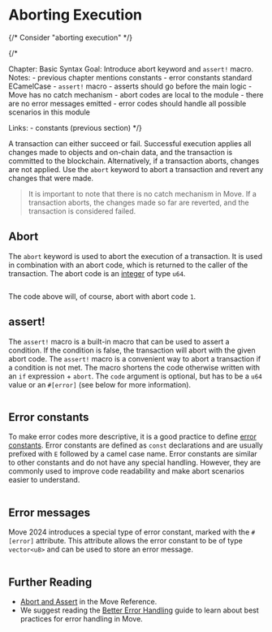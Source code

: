 # Aborting Execution

{/* Consider "aborting execution" */}

{/*

Chapter: Basic Syntax
Goal: Introduce abort keyword and `assert!` macro.
Notes:
    - previous chapter mentions constants
    - error constants standard ECamelCase
    - `assert!` macro
    - asserts should go before the main logic
    - Move has no catch mechanism
    - abort codes are local to the module
    - there are no error messages emitted
    - error codes should handle all possible scenarios in this module

Links:
    - constants (previous section)
 */}

A transaction can either succeed or fail. Successful execution applies all changes made to objects
and on-chain data, and the transaction is committed to the blockchain. Alternatively, if a
transaction aborts, changes are not applied. Use the `abort` keyword to abort a transaction and
revert any changes that were made.

> It is important to note that there is no catch mechanism in Move. If a transaction aborts, the
> changes made so far are reverted, and the transaction is considered failed.

## Abort

The `abort` keyword is used to abort the execution of a transaction. It is used in combination with
an abort code, which is returned to the caller of the transaction. The abort code is an
[integer](./primitive-types) of type `u64`.

```move file=packages/samples/sources/move-basics/assert-and-abort.move anchor=abort

```

The code above will, of course, abort with abort code `1`.

## assert!

The `assert!` macro is a built-in macro that can be used to assert a condition. If the condition is
false, the transaction will abort with the given abort code. The `assert!` macro is a convenient way
to abort a transaction if a condition is not met. The macro shortens the code otherwise written with
an `if` expression + `abort`. The `code` argument is optional, but has to be a `u64` value or an
`#[error]` (see below for more information).

```move file=packages/samples/sources/move-basics/assert-and-abort.move anchor=assert

```

## Error constants

To make error codes more descriptive, it is a good practice to define
[error constants](./constants). Error constants are defined as `const` declarations and are usually
prefixed with `E` followed by a camel case name. Error constants are similar to other constants and
do not have any special handling. However, they are commonly used to improve code readability and
make abort scenarios easier to understand.

```move file=packages/samples/sources/move-basics/assert-and-abort.move anchor=error_const

```

## Error messages

Move 2024 introduces a special type of error constant, marked with the `#[error]` attribute. This
attribute allows the error constant to be of type `vector<u8>` and can be used to store an error
message.

```move file=packages/samples/sources/move-basics/assert-and-abort.move anchor=error_attribute

```

## Further Reading

- [Abort and Assert](./../../reference/abort-and-assert) in the Move Reference.
- We suggest reading the [Better Error Handling](./../guides/better-error-handling) guide to learn
  about best practices for error handling in Move.
